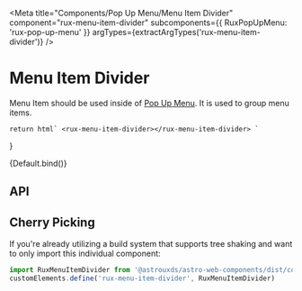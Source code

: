 
<Meta
    title="Components/Pop Up Menu/Menu Item Divider"
    component="rux-menu-item-divider"
    subcomponents={{ RuxPopUpMenu: 'rux-pop-up-menu' }}
    argTypes={extractArgTypes('rux-menu-item-divider')}
/>

# Menu Item Divider

Menu Item should be used inside of [Pop Up Menu](?path=/docs/components-pop-up-menu--default-story). It is used to group menu items.

    return html` <rux-menu-item-divider></rux-menu-item-divider> `
}

<Canvas>
    <Story name="Default">{Default.bind()}</Story>
</Canvas>

## API

<ArgsTable of="rux-menu-item-divider" />

## Cherry Picking

If you're already utilizing a build system that supports tree shaking and want to only import this individual component:

```js
import RuxMenuItemDivider from '@astrouxds/astro-web-components/dist/components/rux-menu-item-divider'
customElements.define('rux-menu-item-divider', RuxMenuItemDivider)
```
